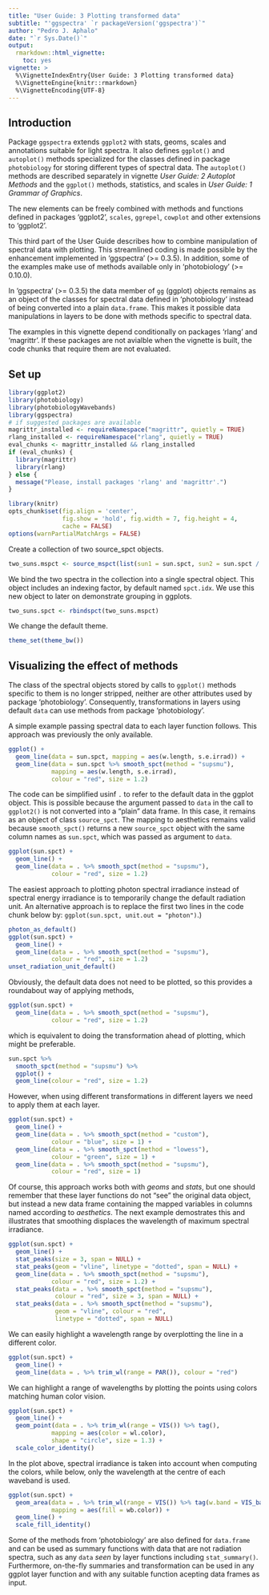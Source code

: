 ---
title: "User Guide: 3 Plotting transformed data"
subtitle: "'ggspectra' `r packageVersion('ggspectra')`"
author: "Pedro J. Aphalo"
date: "`r Sys.Date()`"
output: 
  rmarkdown::html_vignette:
    toc: yes
vignette: >
  %\VignetteIndexEntry{User Guide: 3 Plotting transformed data}
  %\VignetteEngine{knitr::rmarkdown}
  %\VignetteEncoding{UTF-8}
---

## Introduction

Package `ggspectra` extends `ggplot2` with stats, geoms, scales and annotations suitable for light spectra. It also defines `ggplot()` and  `autoplot()` methods specialized for the classes defined in package `photobiology` for storing different types of spectral data. The `autoplot()` methods are described separately in vignette _User Guide: 2 Autoplot Methods_ and the `ggplot()` methods, statistics, and scales in _User Guide: 1 Grammar of Graphics_.

The new elements can be freely combined with methods and functions defined in packages 'ggplot2', `scales`, `ggrepel`, `cowplot` and other extensions to 'ggplot2'.

This third part of the User Guide describes how to combine manipulation of spectral data with plotting. This streamlined coding is made possible by the enhancement implemented in 'ggspectra' (>= 0.3.5). In addition, some of the examples make use of methods available only in 'photobiology' (>= 0.10.0).

In 'ggspectra' (>= 0.3.5) the data member of `gg` (ggplot) objects remains as an object of the classes for spectral data defined in 'photobiology' instead of being converted into a plain `data.frame`. This makes it possible data manipulations in layers to be done with methods specific to spectral data.

The examples in this vignette depend conditionally on packages 'rlang' and 
'magrittr'. If these packages are not avialble when the vignette is built, the
code chunks that require them are not evaluated.

## Set up 

```{r}
library(ggplot2)
library(photobiology)
library(photobiologyWavebands)
library(ggspectra)
# if suggested packages are available
magrittr_installed <- requireNamespace("magrittr", quietly = TRUE)
rlang_installed <- requireNamespace("rlang", quietly = TRUE)
eval_chunks <- magrittr_installed && rlang_installed
if (eval_chunks) {
  library(magrittr)
  library(rlang)
} else {
  message("Please, install packages 'rlang' and 'magrittr'.")
}
```

```{r, include=FALSE, echo=FALSE}
library(knitr)
opts_chunk$set(fig.align = 'center', 
               fig.show = 'hold', fig.width = 7, fig.height = 4,
               cache = FALSE)
options(warnPartialMatchArgs = FALSE)
```

Create a collection of two source_spct objects.

```{r}
two_suns.mspct <- source_mspct(list(sun1 = sun.spct, sun2 = sun.spct / 2))
```

We bind the two spectra in the collection into a single spectral object. This object
includes an indexing factor, by default named `spct.idx`. We use this new object to 
later on demonstrate grouping in ggplots.

```{r}
two_suns.spct <- rbindspct(two_suns.mspct)
```

We change the default theme.

```{r}
theme_set(theme_bw())
```

## Visualizing the effect of methods

The class of the spectral objects stored by calls to `ggplot()` methods specific to them is
no longer stripped, neither are other attributes used by package 'photobiology'. Consequently, transformations in layers using default `data` can use methods from package
'photobiology'. 

A simple example passing spectral data to each layer function follows. This approach was previously the only available.

```{r, eval=FALSE}
ggplot() + 
  geom_line(data = sun.spct, mapping = aes(w.length, s.e.irrad)) + 
  geom_line(data = sun.spct %>% smooth_spct(method = "supsmu"), 
            mapping = aes(w.length, s.e.irrad), 
            colour = "red", size = 1.2)
```

The code can be simplified usinf `.` to refer to the default data in the ggplot object. This is possible because the argument passed to `data` in the call to `ggplot2()` is not converted into a "plain" data frame. In this case, it remains as an object of class `source_spct`. The mapping to aesthetics remains valid because `smooth_spct()` returns a new `source_spct` object with the same column names as `sun.spct`, which was passed as argument to `data`. 

```{r, eval = eval_chunks}
ggplot(sun.spct) + 
  geom_line() + 
  geom_line(data = . %>% smooth_spct(method = "supsmu"), 
            colour = "red", size = 1.2)
```

The easiest approach to plotting photon spectral irradiance instead of spectral energy irradiance is to temporarily change the default radiation unit. An alternative approach is to replace the first two lines in the code chunk below by: `ggplot(sun.spct, unit.out = "photon")`.)

```{r, eval = eval_chunks}
photon_as_default()
ggplot(sun.spct) + 
  geom_line() + 
  geom_line(data = . %>% smooth_spct(method = "supsmu"), 
            colour = "red", size = 1.2)
unset_radiation_unit_default()
```

Obviously, the default data does not need to be plotted, so this provides a roundabout way of applying methods,

```{r, eval=FALSE}
ggplot(sun.spct) + 
  geom_line(data = . %>% smooth_spct(method = "supsmu"), 
            colour = "red", size = 1.2)
```
 
which is equivalent to doing the transformation ahead of plotting, which might be preferable.
 
```{r, eval=FALSE}
sun.spct %>% 
  smooth_spct(method = "supsmu") %>%
  ggplot() + 
  geom_line(colour = "red", size = 1.2)
```

However, when using different transformations in different layers we need to apply them at each layer. 
```{r, eval = eval_chunks}
ggplot(sun.spct) + 
  geom_line() + 
  geom_line(data = . %>% smooth_spct(method = "custom"), 
            colour = "blue", size = 1) +
  geom_line(data = . %>% smooth_spct(method = "lowess"), 
            colour = "green", size = 1) +
  geom_line(data = . %>% smooth_spct(method = "supsmu"), 
            colour = "red", size = 1)
```

Of course, this approach works both with _geoms_ and _stats_, but one should remember that these layer functions do not "see" the original data object, but instead a new data frame containing the mapped variables in columns named according to _aesthetics_. The next example demostrates this and illustrates that smoothing displaces the wavelength of maximum spectral irradiance.

```{r, eval = eval_chunks}
ggplot(sun.spct) + 
  geom_line() + 
  stat_peaks(size = 3, span = NULL) +
  stat_peaks(geom = "vline", linetype = "dotted", span = NULL) +
  geom_line(data = . %>% smooth_spct(method = "supsmu"), 
            colour = "red", size = 1.2) +
  stat_peaks(data = . %>% smooth_spct(method = "supsmu"),
             colour = "red", size = 3, span = NULL) +
  stat_peaks(data = . %>% smooth_spct(method = "supsmu"),
             geom = "vline", colour = "red", 
             linetype = "dotted", span = NULL)
```

We can easily highlight a wavelength range by overplotting the line in a different color.

```{r, eval = eval_chunks}
ggplot(sun.spct) + 
  geom_line() + 
  geom_line(data = . %>% trim_wl(range = PAR()), colour = "red")
```

We can highlight a range of wavelengths by plotting the points using colors matching human color vision.

```{r, eval = eval_chunks}
ggplot(sun.spct) + 
  geom_line() + 
  geom_point(data = . %>% trim_wl(range = VIS()) %>% tag(),
            mapping = aes(color = wl.color),
            shape = "circle", size = 1.3) +
  scale_color_identity()
```
In the plot above, spectral irradiance is taken into account when computing the colors, while below, only the wavelength at the centre of each waveband is used.

```{r, eval = eval_chunks}
ggplot(sun.spct) + 
  geom_area(data = . %>% trim_wl(range = VIS()) %>% tag(w.band = VIS_bands()),
            mapping = aes(fill = wb.color)) +
  geom_line() + 
  scale_fill_identity()
```

Some of the methods from 'photobiology' are also defined for `data.frame` and can be used as summary functions with data that are not radiation spectra, such as any `data` _seen_ by layer functions including `stat_summary()`. Furthermore, on-the-fly summaries and transformation can be used in any ggplot layer function and with any suitable function acepting data frames as input.

